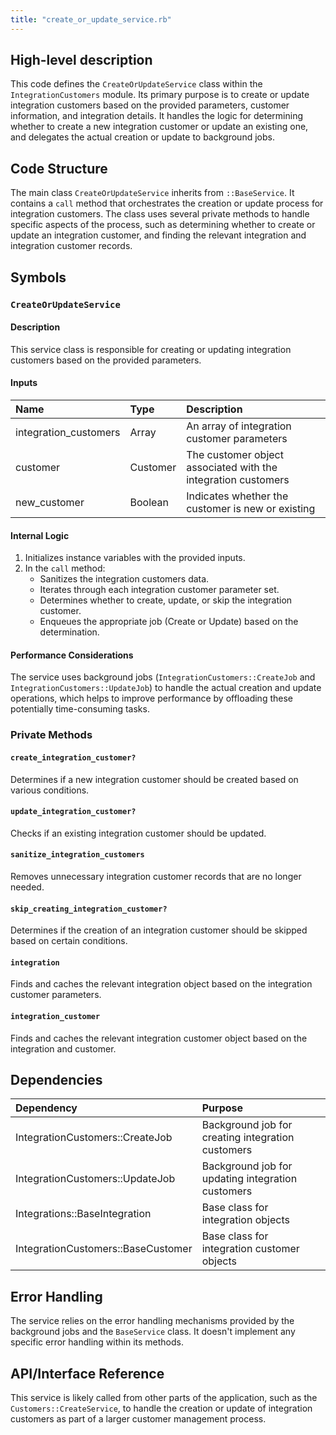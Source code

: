 ```yaml
---
title: "create_or_update_service.rb"
---
```


## High-level description
This code defines the `CreateOrUpdateService` class within the `IntegrationCustomers` module. Its primary purpose is to create or update integration customers based on the provided parameters, customer information, and integration details. It handles the logic for determining whether to create a new integration customer or update an existing one, and delegates the actual creation or update to background jobs.

## Code Structure
The main class `CreateOrUpdateService` inherits from `::BaseService`. It contains a `call` method that orchestrates the creation or update process for integration customers. The class uses several private methods to handle specific aspects of the process, such as determining whether to create or update an integration customer, and finding the relevant integration and integration customer records.

## Symbols

### `CreateOrUpdateService`
#### Description
This service class is responsible for creating or updating integration customers based on the provided parameters.

#### Inputs
| Name | Type | Description |
|:-----|:-----|:------------|
| integration_customers | Array | An array of integration customer parameters |
| customer | Customer | The customer object associated with the integration customers |
| new_customer | Boolean | Indicates whether the customer is new or existing |

#### Internal Logic
1. Initializes instance variables with the provided inputs.
2. In the `call` method:
   - Sanitizes the integration customers data.
   - Iterates through each integration customer parameter set.
   - Determines whether to create, update, or skip the integration customer.
   - Enqueues the appropriate job (Create or Update) based on the determination.

#### Performance Considerations
The service uses background jobs (`IntegrationCustomers::CreateJob` and `IntegrationCustomers::UpdateJob`) to handle the actual creation and update operations, which helps to improve performance by offloading these potentially time-consuming tasks.

### Private Methods

#### `create_integration_customer?`
Determines if a new integration customer should be created based on various conditions.

#### `update_integration_customer?`
Checks if an existing integration customer should be updated.

#### `sanitize_integration_customers`
Removes unnecessary integration customer records that are no longer needed.

#### `skip_creating_integration_customer?`
Determines if the creation of an integration customer should be skipped based on certain conditions.

#### `integration`
Finds and caches the relevant integration object based on the integration customer parameters.

#### `integration_customer`
Finds and caches the relevant integration customer object based on the integration and customer.

## Dependencies
| Dependency | Purpose |
|:-----------|:--------|
| IntegrationCustomers::CreateJob | Background job for creating integration customers |
| IntegrationCustomers::UpdateJob | Background job for updating integration customers |
| Integrations::BaseIntegration | Base class for integration objects |
| IntegrationCustomers::BaseCustomer | Base class for integration customer objects |

## Error Handling
The service relies on the error handling mechanisms provided by the background jobs and the `BaseService` class. It doesn't implement any specific error handling within its methods.

## API/Interface Reference
This service is likely called from other parts of the application, such as the `Customers::CreateService`, to handle the creation or update of integration customers as part of a larger customer management process.